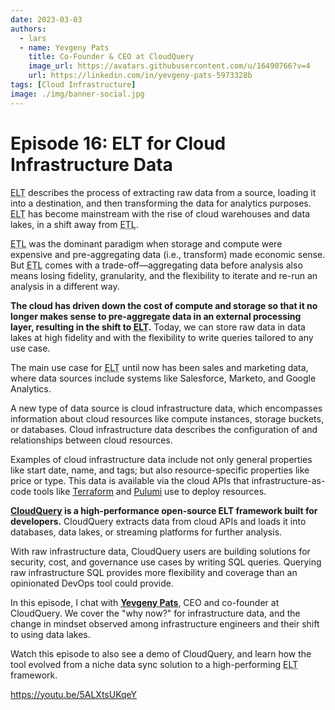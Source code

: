 ```yaml
---
date: 2023-03-03
authors:
  - lars
  - name: Yevgeny Pats
    title: Co-Founder & CEO at CloudQuery
    image_url: https://avatars.githubusercontent.com/u/16490766?v=4
    url: https://linkedin.com/in/yevgeny-pats-5973328b
tags: [Cloud Infrastructure]
image: ./img/banner-social.jpg
---
```


# Episode 16: ELT for Cloud Infrastructure Data

<p><abbr title="extract, load, transform">ELT</abbr> describes the process of extracting raw data from a source, loading it into a destination, and then transforming the data for analytics purposes. <abbr title="extract, load, transform">ELT</abbr> has become mainstream with the rise of cloud warehouses and data lakes, in a shift away from <abbr title="extract, transform, load">ETL</abbr>.</p>

<p><abbr title="extract, transform, load">ETL</abbr> was the dominant paradigm when storage and compute were expensive and pre-aggregating data (i.e., transform) made economic sense. But <abbr title="extract, transform, load">ETL</abbr> comes with a trade-off—aggregating data before analysis also means losing fidelity, granularity, and the flexibility to iterate and re-run an analysis in a different way.</p>

**The cloud has driven down the cost of compute and storage so that it no longer makes sense to pre-aggregate data in an external processing layer, resulting in the shift to <abbr title="extract, load, transform">ELT</abbr>.** Today, we can store raw data in data lakes at high fidelity and with the flexibility to write queries tailored to any use case.

The main use case for <abbr title="extract, load, transform">ELT</abbr> until now has been sales and marketing data, where data sources include systems like Salesforce, Marketo, and Google Analytics.

A new type of data source is cloud infrastructure data, which encompasses information about cloud resources like compute instances, storage buckets, or databases. Cloud infrastructure data describes the configuration of and relationships between cloud resources.

Examples of cloud infrastructure data include not only general properties like start date, name, and tags; but also resource-specific properties like price or type. This data is available via the cloud APIs that infrastructure-as-code tools like [Terraform](https://terraform.io) and [Pulumi](https://pulumi.com) use to deploy resources.

**[CloudQuery](https://cloudquery.io) is a high-performance open-source ELT framework built for developers.** CloudQuery extracts data from cloud APIs and loads it into databases, data lakes, or streaming platforms for further analysis.

With raw infrastructure data, CloudQuery users are building solutions for security, cost, and governance use cases by writing SQL queries. Querying raw infrastructure SQL provides more flexibility and coverage than an opinionated DevOps tool could provide.

In this episode, I chat with [**Yevgeny Pats**](https://linkedin.com/in/yevgeny-pats-5973328b), CEO and co-founder at CloudQuery. We cover the "why now?" for infrastructure data, and the change in mindset observed among infrastructure engineers and their shift to using data lakes.

Watch this episode to also see a demo of CloudQuery, and learn how the tool evolved from a niche data sync solution to a high-performing <abbr title="extract, load, transform">ELT</abbr> framework.

https://youtu.be/5ALXtsUKqeY
